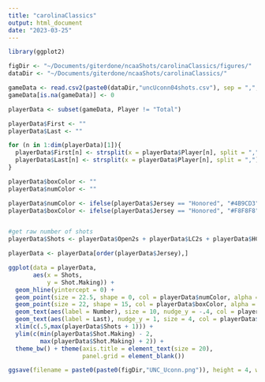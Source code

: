 ```yaml
---
title: "carolinaClassics"
output: html_document
date: "2023-03-25"
---
```


```r
library(ggplot2)

figDir <- "~/Documents/giterdone/ncaaShots/carolinaClassics/figures/"
dataDir <- "~/Documents/giterdone/ncaaShots/carolinaClassics/"

gameData <- read.csv2(paste0(dataDir,"uncUconn04shots.csv"), sep = ",", dec = ".")
gameData[is.na(gameData)] <- 0

playerData <- subset(gameData, Player != "Total")

playerData$First <- ""
playerData$Last <- ""

for (n in 1:dim(playerData)[1]){
  playerData$First[n] <- strsplit(x = playerData$Player[n], split = ",")[[1]][2]
  playerData$Last[n] <- strsplit(x = playerData$Player[n], split = ",")[[1]][1]
}

playerData$boxColor <- ""
playerData$numColor <- ""

playerData$numColor <- ifelse(playerData$Jersey == "Honored", "#4B9CD3", "#13294B")
playerData$boxColor <- ifelse(playerData$Jersey == "Honored", "#F8F8F8", "#F8F8F8")


#get raw number of shots
playerData$Shots <- playerData$Open2s + playerData$LC2s + playerData$HC2s + playerData$Contested2s + playerData$Open3s + playerData$LC3s + playerData$Contested3s + playerData$HC3s

```




```r
playerData <- playerData[order(playerData$Jersey),]

ggplot(data = playerData,
       aes(x = Shots,
           y = Shot.Making)) +
  geom_hline(yintercept = 0) +
  geom_point(size = 22.5, shape = 0, col = playerData$numColor, alpha = 1) +
  geom_point(size = 22, shape = 15, col = playerData$boxColor, alpha = .5) +
  geom_text(aes(label = Number), size = 10, nudge_y = -.4, col = playerData$numColor) +
  geom_text(aes(label = Last), nudge_y = 1, size = 4, col = playerData$numColor) +
  xlim(c(.5,max(playerData$Shots + 1))) +
  ylim(c(min(playerData$Shot.Making) - 2,
         max(playerData$Shot.Making) + 2)) +
  theme_bw() + theme(axis.title = element_text(size = 20),
                     panel.grid = element_blank())

ggsave(filename = paste0(paste0(figDir,"UNC_Uconn.png")), height = 4, width = 6)

```

